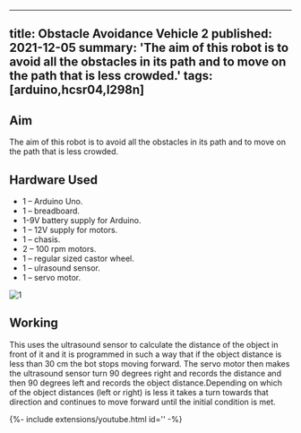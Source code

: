 <!-- ---
title: Obstacle Avoidance Vehicle 2
tags: [arduino,hcsr04,l298n]
layout: article
mode: normal
type: article
sharing: true
author: Somjit Banerjee
show_author_profile: true
show_title: true
full_width: false
header: true
cover: /assets/images/blog/thumbnails/Obstacle Avoidance Vehicle 2.png
--- -->

---
title: Obstacle Avoidance Vehicle 2
published: 2021-12-05
summary: 'The aim of this robot is to avoid all the obstacles in its path and to move on the path that is less crowded.'
tags: [arduino,hcsr04,l298n]
---

## Aim
The aim of this robot is to avoid all the obstacles in its path and to move on the path that is less crowded.
<!--more-->

## Hardware Used
- 1 – Arduino Uno.
- 1 – breadboard.
- 1-9V battery supply for Arduino.
- 1 – 12V supply for motors.
- 1 – chasis.
- 2 – 100 rpm motors.
- 1 – regular sized castor wheel.
- 1 – ulrasound sensor.
- 1 – servo motor.

<Image
  src='/static/images/blog/thumbnails/Obstacle Avoidance Vehicle 2.png'
  alt='1'
  width='auto'
  height='auto'
/>
## Working
This uses the ultrasound sensor to calculate the distance of the object in front of it and it is programmed in such a way that if the object distance is less than 30 cm the bot stops moving forward. The servo motor then makes the ultrasound sensor turn 90 degrees right and records the distance and then 90 degrees left and records the object distance.Depending on which of the object distances (left or right) is less it takes a turn towards that direction and continues to move forward until the initial condition is met.

<EmbedItem url='https://www.youtube.com/embed/nEKwp_5kVLY' />
<div>{%- include extensions/youtube.html id='' -%}</div>

